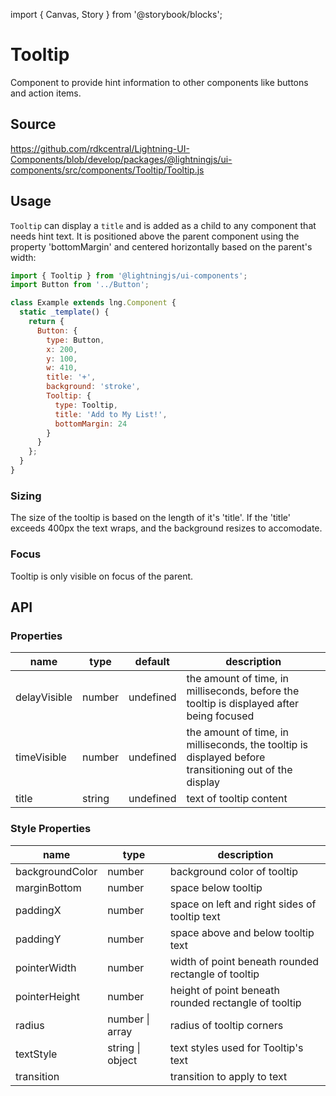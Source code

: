 ﻿import { Canvas, Story } from '@storybook/blocks';

# Tooltip

Component to provide hint information to other components like buttons and action items.

## Source

https://github.com/rdkcentral/Lightning-UI-Components/blob/develop/packages/@lightningjs/ui-components/src/components/Tooltip/Tooltip.js

## Usage

`Tooltip` can display a `title` and is added as a child to any component that needs hint text. It is positioned above the parent component using the property 'bottomMargin' and centered horizontally based on the parent's width:

```js
import { Tooltip } from '@lightningjs/ui-components';
import Button from '../Button';

class Example extends lng.Component {
  static _template() {
    return {
      Button: {
        type: Button,
        x: 200,
        y: 100,
        w: 410,
        title: '+',
        background: 'stroke',
        Tooltip: {
          type: Tooltip,
          title: 'Add to My List!',
          bottomMargin: 24
        }
      }
    };
  }
}
```

<Canvas>
  <Story id="components-tooltip--basic" />
</Canvas>

### Sizing

The size of the tooltip is based on the length of it's 'title'. If the 'title' exceeds 400px the text wraps, and the background resizes to accomodate.

### Focus

Tooltip is only visible on focus of the parent.

## API

### Properties

| name         | type   | default   | description                                                                                           |
| ------------ | ------ | --------- | ----------------------------------------------------------------------------------------------------- |
| delayVisible | number | undefined | the amount of time, in milliseconds, before the tooltip is displayed after being focused              |
| timeVisible  | number | undefined | the amount of time, in milliseconds, the tooltip is displayed before transitioning out of the display |
| title        | string | undefined | text of tooltip content                                                                               |

### Style Properties

| name            | type                             | description                                          |
| --------------- | -------------------------------- | ---------------------------------------------------- |
| backgroundColor | number                           | background color of tooltip                          |
| marginBottom    | number                           | space below tooltip                                  |
| paddingX        | number                           | space on left and right sides of tooltip text        |
| paddingY        | number                           | space above and below tooltip text                   |
| pointerWidth    | number                           | width of point beneath rounded rectangle of tooltip  |
| pointerHeight   | number                           | height of point beneath rounded rectangle of tooltip |
| radius          | number \| array                  | radius of tooltip corners                            |
| textStyle       | string \| object                 | text styles used for Tooltip's text                  |
| transition      | <DocsLink id="lng.Transition" /> | transition to apply to text                          |
